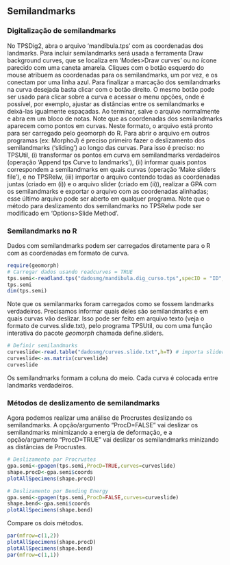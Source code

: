 ## Semilandmarks

### Digitalização de semilandmarks
No TPSDig2, abra o arquivo ‘mandibula.tps’ com as coordenadas dos landmarks. Para incluir semilandmarks será usada a ferramenta Draw background curves, que se localiza em ‘Modes>Draw curves’ ou no ícone parecido com uma caneta amarela. Cliques com o botão esquerdo do mouse atribuem as coordenadas para os semilandmarks, um por vez, e os conectam por uma linha azul. Para finalizar a marcação dos semilandmarks na curva desejada basta clicar com o botão direito. O mesmo botão pode ser usado para clicar sobre a curva e acessar o menu opções, onde é possível, por exemplo, ajustar as distâncias entre os semilandmarks e deixá-las igualmente espaçadas. Ao terminar, salve o arquivo normalmente e abra em um bloco de notas. Note que as coordenadas dos semilandmarks aparecem como pontos em curvas. Neste formato, o arquivo está pronto para ser carregado pelo geomorph do R.
Para abrir o arquivo em outros programas (ex: MorphoJ) é preciso primeiro fazer o deslizamento dos semilandmarks (‘sliding’) ao longo das curvas. Para isso é preciso: no TPSUtil, (i) transformar os pontos em curva em semilandmarks verdadeiros (operação ‘Append tps Curve to landmarks’), (ii) informar quais pontos correspondem a semilandmarks em quais curvas (operação ‘Make sliders file’), e no TPSRelw, (iii) importar o arquivo contendo todas as coordenadas juntas (criado em (i)) e o arquivo slider (criado em (ii)), realizar a GPA com os semilandmarks e exportar o arquivo com as coordenadas alinhadas; esse último arquivo pode ser aberto em qualquer programa. Note que o método para deslizamento dos semilandmarks no TPSRelw pode ser modificado em ‘Options>Slide Method’.

### Semilandmarks no R
Dados com semilandmarks podem ser carregados diretamente para o R com as coordenadas em formato de curva.
```r
require(geomorph)
# Carregar dados usando readcurves = TRUE
tps.semi<-readland.tps("dadosmg/mandibula.dig_curso.tps",specID = "ID", readcurves = TRUE)
tps.semi
dim(tps.semi)
```

Note que os semilanmarks foram carregados como se fossem landmarks verdadeiros.
Precisamos informar quais deles são semilandmarks e em quais curvas vão deslizar.
Isso pode ser feito em arquivo texto (veja o formato de curves.slide.txt), pelo programa TPSUtil, ou com uma função interativa do pacote *geomorph* chamada define.sliders.
```r
# Definir semilandmarks
curveslide<-read.table("dadosmg/curves.slide.txt",h=T) # importa sliders definidos no TPS util 
curveslide<-as.matrix(curveslide) 
curveslide
```
Os semilandmarks formam a coluna do meio. Cada curva é colocada entre landmarks verdadeiros.

### Métodos de deslizamento de semilandmarks
Agora podemos realizar uma análise de Procrustes deslizando os semilandmarks.
A opção/argumento "ProcD=FALSE" vai deslizar os semilandmarks minimizando a energia de deformação, e a opção/argumento "ProcD=TRUE" vai deslizar os semilandmarks minizando as distâncias de Procrustes.

```r
# Deslizamento por Procrustes
gpa.semi<-gpagen(tps.semi,ProcD=TRUE,curves=curveslide)
shape.procD<-gpa.semi$coords
plotAllSpecimens(shape.procD)

# Deslizamento por Bending Energy
gpa.semi<-gpagen(tps.semi,ProcD=FALSE,curves=curveslide)
shape.bend<-gpa.semi$coords
plotAllSpecimens(shape.bend)
```

Compare os dois métodos.
```r
par(mfrow=c(1,2))
plotAllSpecimens(shape.procD)
plotAllSpecimens(shape.bend)
par(mfrow=c(1,1))
```

\newpage

